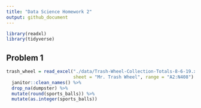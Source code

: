```yaml
---
title: "Data Science Homework 2"
output: github_document
---
```


```r
library(readxl)
library(tidyverse)
```


## Problem 1

```r
trash_wheel = read_excel("./data/Trash-Wheel-Collection-Totals-8-6-19.xlsx", 
                         sheet = "Mr. Trash Wheel", range = "A2:N408") %>% 
  janitor::clean_names() %>% 
  drop_na(dumpster) %>% 
  mutate(round(sports_balls)) %>% 
  mutate(as.integer(sports_balls))
```















